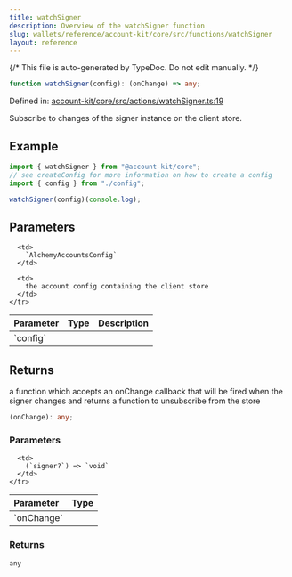```yaml
---
title: watchSigner
description: Overview of the watchSigner function
slug: wallets/reference/account-kit/core/src/functions/watchSigner
layout: reference
---
```


{/* This file is auto-generated by TypeDoc. Do not edit manually. */}

```ts
function watchSigner(config): (onChange) => any;
```

Defined in: [account-kit/core/src/actions/watchSigner.ts:19](https://github.com/alchemyplatform/aa-sdk/blob/9df5be8c23af4e472bcb503c17766b16da0ad87d/account-kit/core/src/actions/watchSigner.ts#L19)

Subscribe to changes of the signer instance on the client store.

## Example

```ts
import { watchSigner } from "@account-kit/core";
// see createConfig for more information on how to create a config
import { config } from "./config";

watchSigner(config)(console.log);
```

## Parameters

<table>
  <thead>
    <tr>
      <th align="left">Parameter</th>
      <th align="left">Type</th>
      <th align="left">Description</th>
    </tr>
  </thead>

  <tbody>
    <tr>
      <td>
        `config`
      </td>

      <td>
        `AlchemyAccountsConfig`
      </td>

      <td>
        the account config containing the client store
      </td>
    </tr>

  </tbody>
</table>

## Returns

a function which accepts an onChange callback that will be fired when the signer changes and returns a function to unsubscribe from the store

```ts
(onChange): any;
```

### Parameters

<table>
  <thead>
    <tr>
      <th align="left">Parameter</th>
      <th align="left">Type</th>
    </tr>
  </thead>

  <tbody>
    <tr>
      <td>
        `onChange`
      </td>

      <td>
        (`signer?`) => `void`
      </td>
    </tr>

  </tbody>
</table>

### Returns

`any`
